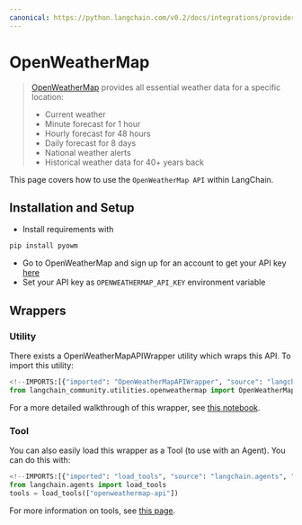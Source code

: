 ```yaml
---
canonical: https://python.langchain.com/v0.2/docs/integrations/providers/openweathermap/
---
```


# OpenWeatherMap

> [OpenWeatherMap](https://openweathermap.org/api/) provides all essential weather data for a specific location:
> - Current weather
> - Minute forecast for 1 hour
> - Hourly forecast for 48 hours
> - Daily forecast for 8 days
> - National weather alerts
> - Historical weather data for 40+ years back

This page covers how to use the `OpenWeatherMap API` within LangChain.

## Installation and Setup

- Install requirements with
```bash
pip install pyowm
```
- Go to OpenWeatherMap and sign up for an account to get your API key [here](https://openweathermap.org/api/)
- Set your API key as `OPENWEATHERMAP_API_KEY` environment variable

## Wrappers

### Utility

There exists a OpenWeatherMapAPIWrapper utility which wraps this API. To import this utility:

```python
<!--IMPORTS:[{"imported": "OpenWeatherMapAPIWrapper", "source": "langchain_community.utilities.openweathermap", "docs": "https://api.python.langchain.com/en/latest/utilities/langchain_community.utilities.openweathermap.OpenWeatherMapAPIWrapper.html", "title": "OpenWeatherMap"}]-->
from langchain_community.utilities.openweathermap import OpenWeatherMapAPIWrapper
```

For a more detailed walkthrough of this wrapper, see [this notebook](/docs/integrations/tools/openweathermap).

### Tool

You can also easily load this wrapper as a Tool (to use with an Agent).
You can do this with:

```python
<!--IMPORTS:[{"imported": "load_tools", "source": "langchain.agents", "docs": "https://api.python.langchain.com/en/latest/agent_toolkits/langchain_community.agent_toolkits.load_tools.load_tools.html", "title": "OpenWeatherMap"}]-->
from langchain.agents import load_tools
tools = load_tools(["openweathermap-api"])
```

For more information on tools, see [this page](/docs/how_to/tools_builtin).